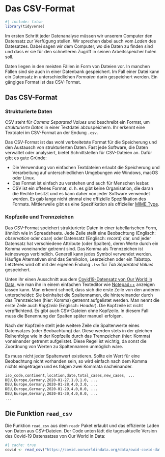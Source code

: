 # Das CSV-Format

```r
#| include: false
library(tidyverse)
```

Im ersten Schritt jeder Datenanalyse müssen wir unserem Computer den Datensatz zur Verfügung stellen. Wir sprechen dabei auch vom *Laden* des Datesatzes. Dabei sagen wir dem Computer, wo die Daten zu finden sind und dass er sie für den schnelleren Zugriff in seinen Arbeitsspeicher holen soll.

Daten liegen in den meisten Fällen in Form von Dateien vor. In manchen Fällen sind sie auch in einer Datenbank gespeichert. Im Fall einer Datei kann ein Datensatz in unterschiedlichen *Formaten* darin gespeichert werden. Ein gängiges Format ist das CSV-Format.

## Das CSV-Format

### Strukturierte Daten

CSV steht für *Comma Separated Values* und beschreibt ein Format, um *strukturierte Daten* in einer Textdatei abzuspeichern. Ihr erkennt eine Textdatei im CSV-Format an der Endung `.csv`.

Das CSV-Format ist das wohl verbreitetste Format für die Speicherung und den Austausch von strukturierten Daten. Fast jede Software, die Daten verwaltet oder analysiert, bietet Schnittstellen für CSV-Dateien an. Dafür gibt es gute Gründe:

-   Die Verwendung von einfachen Textdateien erlaubt die Speicherung und Verarbeitung auf unterschiedlichen Umgebungen wie Windows, macOS oder Linux.
-   Das Format ist einfach zu verstehen und auch für Menschen lesbar.
-   CSV ist ein offenes Format, d. h. es gibt keine Organisation, die daran die Rechte besitzt und es kann daher von jeder Software verwendet werden. Es gab lange nicht einmal eine offizielle Spezifikation des Formats. Mittlerweile gibt es eine Spezifikation als offizieller [MIME Type](https://tools.ietf.org/html/rfc4180).

### Kopfzeile und Trennzeichen

Das CSV-Format speichert strukturierte Daten in einer tabellarischen Form, ähnlich wie in Spreadsheets. Jede Zeile stellt eine Beobachtung (Englisch: *observation* oder *case*) oder Datensatz (Englisch: *record*) dar, und jeder Datensatz hat verschiedene Attribute (oder Spalten), deren Werte durch ein Komma voneinander getrennt sind. Das Komma als Trennzeichen ist keineswegs verbindlich. Generell kann jedes Symbol verwendet werden. Häufige Alternativen sind das Semikolon, Leerzeichen oder ein Tabstop. Letzteres wird oft mit der eigenen Endung `.tsv` für *Tab Separated Values* gespeichert.

Unten ihr einen Ausschnitt aus dem [Covid19-Datensatz von Our World in Data](https://ourworldindata.org/coronavirus), wie man ihn in einem einfachen Texteditor wie [Notepad++](https://notepad-plus-plus.org/downloads/) anzeigen lassen kann. Man erkennt schnell, dass sich die erste Zeile von den anderen unterscheidet: Sie beinhaltet die Spaltennamen, die hintereinander durch das Trennzeichen (hier: Komma) getrennt aufgelistet werden. Man nennt die erste Zeile auch *Kopfzeile* (Englisch: *Header*). Die Kopfzeile ist nicht verpflichtend. Es gibt auch CSV-Dateien ohne Kopfzeile. In diesem Fall muss die Benennung der Spalten später manuell erfolgen.

Nach der Kopfzeile stellt jede weitere Zeile die Spaltenwerte eines Datensatzes (oder Beobachtung) dar. Diese werden stets in der gleichen Reihenfolge wie in der Kopfzeile durch das Trennzeichen (hier: Komma) voneinander getrennt aufgelistet. Diese Regel ist wichtig, da sonst die Zuordnung von Werten zu Spaltennamen unmöglich wäre.

Es muss nicht jeder Spaltenwert existieren. Sollte ein Wert für eine Beobachtung nicht vorhanden sein, so wird einfach nach dem Komma nichts eingetragen und es folgen zwei Kommata nacheinander.

``` txt
iso_code,continent,location,date,total_cases,new_cases, ...
DEU,Europe,Germany,2020-01-27,1.0,1.0, ...
DEU,Europe,Germany,2020-01-28,4.0,3.0, ...
DEU,Europe,Germany,2020-01-29,4.0,0.0, ...
DEU,Europe,Germany,2020-01-30,4.0,0.0, ...
...
```

## Die Funktion `read_csv`

Die Funktion `read_csv` aus dem `readr` Paket erlaubt und das effiziente Laden von Daten aus CSV-Dateien. Der Code unten lädt die tagesaktuelle Version des Covid-19 Datensatzes von Our World in Data:

```r
#| cache: true
covid <- read_csv("https://covid.ourworldindata.org/data/owid-covid-data.csv")

```
